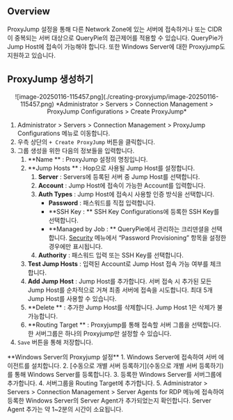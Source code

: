 
## Overview

ProxyJump 설정을 통해 다른 Network Zone에 있는 서버에 접속하거나 또는 CIDR이 중복되는 서버 대상으로 QueryPie의 접근제어를 적용할 수 있습니다. QueryPie가 Jump Host에 접속이 가능해야 합니다. 또한 Windows Server에 대한 Proxyjump도 지원하고 있습니다.


## ProxyJump 생성하기

<p align="center">
![image-20250116-115457.png](./creating-proxyjump/image-20250116-115457.png)
*Administrator &gt; Servers &gt; Connection Management &gt; ProxyJump Configurations &gt; Create ProxyJump*
</p>


1. Administrator &gt; Servers &gt; Connection Management &gt; ProxyJump Configurations 메뉴로 이동합니다.
2. 우측 상단의 `+ Create ProxyJump` 버튼을 클릭합니다. 
3. 그룹 생성을 위한 다음의 정보들을 입력합니다. 
    1.  **Name ** : ProxyJump 설정의 명칭입니다.
    2.  **Jump Hosts ** : Hop으로 사용될 Jump Host를 설정합니다.
        1.  **Server**  : Servers에 등록된 서버 중 Jump Host를 선택합니다. 
        2.  **Account**  : Jump Host에 접속이 가능한 Account를 입력합니다.
        3.  **Auth Types**  : Jump Host에 접속시 사용할 인증 방식을 선택합니다.
            *  **Password**  : 패스워드를 직접 입력합니다.
            *  **SSH Key : ** SSH Key Configurations에 등록한 SSH Key를 선택합니다.
            *  **Managed by Job : ** QueryPie에서 관리하는 크리덴셜을 선택합니다. [Security](https://chequer.atlassian.net/wiki/spaces/QM/pages/544178422/Security#%EC%84%9C%EB%B2%84-%EC%BB%A4%EB%84%A5%EC%85%98-%EB%B3%B4%EC%95%88-%EC%84%A4%EC%A0%95) 메뉴에서 “Password Provisioning” 항목을 설정한 경우에만 표시됩니다. 
        4.  **Authority**  : 패스워드 입력 또는 SSH Key를 선택합니다.
    3.  **Test Jump Hosts**  : 입력된 Account로 Jump Host 접속 가능 여부를 체크합니다.
    4.  **Add Jump Host**  : Jump Host를 추가합니다. 서버 접속 시 추가된 모든 Jump Host를 순차적으로 거쳐 최종 서버에 접속을 시도합니다. 최대 5개 Jump Host를 사용할 수 있습니다.
    5.  **Delete ** : 추가한 Jump Host를 삭제합니다. Jump Host 1은 삭제가 불가능합니다.
    6.  **Routing Target ** : Proxyjump를 통해 접속할 서버 그룹을 선택합니다. 한 서버그룹은 하나의 Proxyjump만 설정할 수 있습니다. 
4. `Save` 버튼을 통해 저장합니다. 

<Callout type="info">
**Windows Server의 Proxyjump 설정**
1. Windows Server에 접속하여 서버 에이전트를 설치합니다.
2. [수동으로 개별 서버 등록하기](수동으로 개별 서버 등록하기)를 통해 Windows Server를 등록합니다.
3. 등록한 Windows Server를 서버그룹에 추가합니다.
4. 서버그룹을 Routing Target에 추가합니다.
5. Administrator &gt; Servers &gt; Connection Management &gt; Server Agents for RDP 메뉴에 접속하여 등록한 Windows Server의 Server Agent가 추가되었는지 확인합니다. Server Agent 추가는 약 1~2분의 시간이 소요됩니다.
</Callout>
